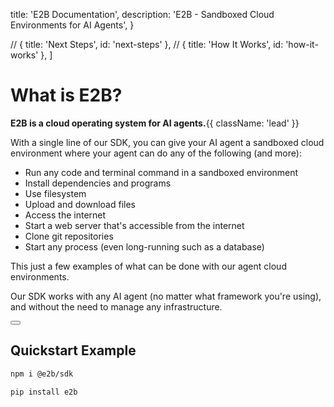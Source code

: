 
  title: 'E2B Documentation',
  description:
    'E2B - Sandboxed Cloud Environments for AI Agents',
}

  // { title: 'Next Steps', id: 'next-steps' },
  // { title: 'How It Works', id: 'how-it-works' },
]

<HeroPattern />

# What is E2B?

**E2B is a cloud operating system for AI agents.**{{ className: 'lead' }}

With a single line of our SDK, you can give your AI agent a sandboxed cloud environment where your agent can do any of the following (and more):
- Run any code and terminal command in a sandboxed environment
- Install dependencies and programs
- Use filesystem
- Upload and download files
- Access the internet
- Start a web server that's accessible from the internet
- Clone git repositories
- Start any process (even long-running such as a database)

This just a few examples of what can be done with our agent cloud environments.

Our SDK works with any AI agent (no matter what framework you're using), and without the need to manage any infrastructure.

<div className="not-prose mb-16 mt-6 flex items-center gap-3">
  <Button href="/getting-started/installation" arrow="right" children="Getting Started" />
  <ButtonLoginToken />
</div>

## Quickstart Example

<CodeGroup isRunnable={false}>
  
```bash {{ language: 'js' }}
npm i @e2b/sdk
```
```bash {{ language: 'python' }}
pip install e2b
```

</CodeGroup>

<CodeGroupAutoload path="quickstart" isRunnable={false} />

